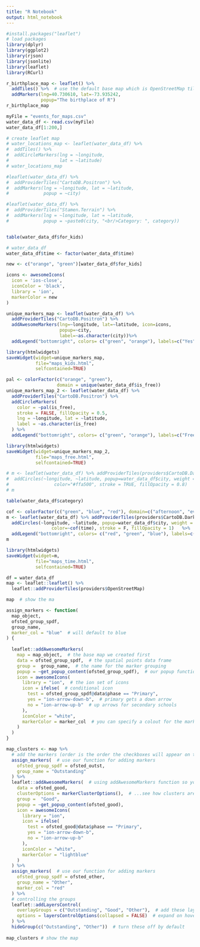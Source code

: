 ```yaml
---
title: "R Notebook"
output: html_notebook
---
```




```r
#install.packages("leaflet")
# load packages
library(dplyr)
library(ggplot2)
library(rjson)
library(jsonlite)
library(leaflet)
library(RCurl)
```


```r
r_birthplace_map <- leaflet() %>%
  addTiles() %>%  # use the default base map which is OpenStreetMap tiles
  addMarkers(lng=40.730610, lat=-73.935242,
             popup="The birthplace of R")
r_birthplace_map
```

```r
myFile = "events_for_maps.csv"
water_data_df <- read.csv(myFile)
water_data_df[1:200,]
```

```r
# create leaflet map
# water_locations_map <- leaflet(water_data_df) %>%
#  addTiles() %>%
#  addCircleMarkers(lng = ~longitude,
#                   lat = ~latitude)
# water_locations_map
```



```r
#leaflet(water_data_df) %>%
#  addProviderTiles("CartoDB.Positron") %>%
#  addMarkers(lng = ~longitude, lat = ~latitude,
#             popup = ~city)
```

```r
#leaflet(water_data_df) %>%
#  addProviderTiles("Stamen.Terrain") %>%
#  addMarkers(lng = ~longitude, lat = ~latitude,
#             popup = ~paste0(city, "<br/>Category: ", category))
```



```r

```





```r
table(water_data_df$for_kids)
```



```r
# water_data_df
water_data_df$time <- factor(water_data_df$time)

new <- c("orange", "green")[water_data_df$for_kids]

icons <- awesomeIcons(
  icon = 'ios-close',
  iconColor = 'black',
  library = 'ion',
  markerColor = new
)

unique_markers_map <- leaflet(water_data_df) %>%
  addProviderTiles("CartoDB.Positron") %>%
  addAwesomeMarkers(lng=~longitude, lat=~latitude, icon=icons,
                    popup=~city,
                    label=~as.character(city))%>% 
  addLegend("bottomright", colors= c("green", "orange"), labels=c("Yes", "No"), title="Kids-friendly Event") 

library(htmlwidgets)
saveWidget(widget=unique_markers_map,
           file="maps_kids.html",
           selfcontained=TRUE)
```

```r
pal <- colorFactor(c("orange", "green"),
                   domain = unique(water_data_df$is_free))
unique_markers_map_2 <- leaflet(water_data_df) %>%
  addProviderTiles("CartoDB.Positron") %>%
  addCircleMarkers(
    color = ~pal(is_free),
    stroke = FALSE, fillOpacity = 0.5,
    lng = ~longitude, lat = ~latitude,
    label = ~as.character(is_free)
  ) %>% 
  addLegend("bottomright", colors= c("green", "orange"), labels=c("Free", "Not Free"), title="Free Event") 

library(htmlwidgets)
saveWidget(widget=unique_markers_map_2,
           file="maps_free.html",
           selfcontained=TRUE)
```

```r
# m <- leaflet(water_data_df) %>% addProviderTiles(providers$CartoDB.DarkMatter) %>% 
#  addCircles(~longitude, ~latitude, popup=water_data_df$city, weight = 3, radius=40, 
#                 color="#ffa500", stroke = TRUE, fillOpacity = 0.8) 
# m
```

```r
table(water_data_df$category)
```


```r
cof <- colorFactor(c("green", "blue", "red"), domain=c("afternoon", "evening", "morning"))
m <- leaflet(water_data_df) %>% addProviderTiles(providers$CartoDB.DarkMatter) %>% 
  addCircles(~longitude, ~latitude, popup=water_data_df$city, weight = 10, radius=50, 
                 color=~cof(time), stroke = F, fillOpacity = 1)   %>% 
  addLegend("bottomright", colors= c("red", "green", "blue"), labels=c("Morning", "Afternoon", "Evening"), title="Event Time") 
m

library(htmlwidgets)
saveWidget(widget=m,
           file="maps_time.html",
           selfcontained=TRUE)
```


```r
df = water_data_df
map <- leaflet::leaflet() %>%
  leaflet::addProviderTiles(providers$OpenStreetMap)

map  # show the ma
```

```r
assign_markers <- function(
  map_object,
  ofsted_group_spdf,
  group_name,
  marker_col = "blue"  # will default to blue
) {
  
  leaflet::addAwesomeMarkers(
    map = map_object,  # the base map we created first
    data = ofsted_group_spdf,  # the spatial points data frame
    group =  group_name,  # the name for the marker grouping
    popup = ~get_popup_content(ofsted_group_spdf),  # our popup function
    icon = awesomeIcons(
      library = "ion",  # the ion set of icons
      icon = ifelse(  # conditional icon
        test = ofsted_group_spdf@data$phase == "Primary",
        yes = "ion-arrow-down-b",  # primary gets a down arrow
        no = "ion-arrow-up-b"  # up arrows for secondary schools
      ),
      iconColor = "white",
      markerColor = marker_col  # you can specify a colout for the marker 
    )
  )  
}

map_clusters <- map %>% 
  # add the markers (order is the order the checkboxes will appear on the map)
  assign_markers(  # use our function for adding markers
    ofsted_group_spdf = ofsted_outst,
    group_name = "Outstanding"
  ) %>%
  leaflet::addAwesomeMarkers(  # using addAwesomeMarkers function so you can...
    data = ofsted_good,
    clusterOptions = markerClusterOptions(),  # ...see how clusters are added
    group =  "Good",
    popup = ~get_popup_content(ofsted_good),
    icon = awesomeIcons(
      library = "ion",
      icon = ifelse(
        test = ofsted_good@data$phase == "Primary",
        yes = "ion-arrow-down-b",
        no = "ion-arrow-up-b"
      ),
      iconColor = "white",
      markerColor = "lightblue"
    )
  ) %>%
  assign_markers(  # use our function for adding markers
    ofsted_group_spdf = ofsted_other,
    group_name = "Other",
    marker_col = "red"
  ) %>% 
  # controlling the groups
  leaflet::addLayersControl(
    overlayGroups = c("Outstanding", "Good", "Other"),  # add these layers
    options = layersControlOptions(collapsed = FALSE)  # expand on hover?
  ) %>% 
  hideGroup(c("Outstanding", "Other"))  # turn these off by default
    
map_clusters # show the map
```

